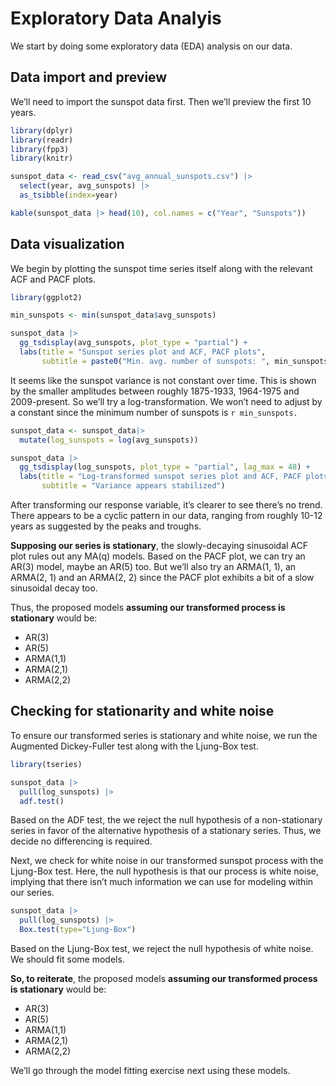 # Exploratory Data Analyis 

We start by doing some exploratory data (EDA) analysis on our data.

## Data import and preview

We'll need to import the sunspot data first. Then we'll preview the first 10 years.

```r
library(dplyr)
library(readr)
library(fpp3)
library(knitr)

sunspot_data <- read_csv("avg_annual_sunspots.csv") |>
  select(year, avg_sunspots) |>
  as_tsibble(index=year)

kable(sunspot_data |> head(10), col.names = c("Year", "Sunspots"))
```

## Data visualization

We begin by plotting the sunspot time series itself along with the relevant ACF and PACF plots.

```r
library(ggplot2)

min_sunspots <- min(sunspot_data$avg_sunspots)

sunspot_data |>
  gg_tsdisplay(avg_sunspots, plot_type = "partial") +
  labs(title = "Sunspot series plot and ACF, PACF plots", 
       subtitle = paste0("Min. avg. number of sunspots: ", min_sunspots))

```

It seems like the sunspot variance is not constant over time. This is shown by the smaller amplitudes between roughly 1875-1933, 1964-1975 and 2009-present. So we'll try a log-transformation. We won't need to adjust by a constant since the minimum number of sunspots is `r min_sunspots.`

```r

sunspot_data <- sunspot_data|>
  mutate(log_sunspots = log(avg_sunspots)) 

sunspot_data |>
  gg_tsdisplay(log_sunspots, plot_type = "partial", lag_max = 48) +
  labs(title = "Log-transformed sunspot series plot and ACF, PACF plots", 
       subtitle = "Variance appears stabilized")
```

After transforming our response variable, it's clearer to see there's no trend. There appears to be a cyclic pattern in our data, ranging from roughly 10-12 years as suggested by the peaks and troughs.

**Supposing our series is stationary**, the slowly-decaying sinusoidal ACF plot rules out any MA(q) models. Based on the PACF plot, we can try an AR(3) model, maybe an AR(5) too. But we'll also try an ARMA(1, 1), an ARMA(2, 1) and an ARMA(2, 2) since the PACF plot exhibits a bit of a slow sinusoidal decay too.

Thus, the proposed models **assuming our transformed process is stationary** would be:

  - AR(3)
  - AR(5)
  - ARMA(1,1)
  - ARMA(2,1)
  - ARMA(2,2)

## Checking for stationarity and white noise

To ensure our transformed series is stationary and white noise, we run the Augmented Dickey-Fuller test along with the Ljung-Box test.

```r
library(tseries)

sunspot_data |>
  pull(log_sunspots) |>
  adf.test()

```

Based on the ADF test, the we reject the null hypothesis of a non-stationary series in favor of the alternative hypothesis of a stationary series. Thus, we decide no differencing is required.

Next, we check for white noise in our transformed sunspot process with the Ljung-Box test. Here, the null hypothesis is that our process is white noise, implying that there isn't much information we can use for modeling within our series.

```r
sunspot_data |>
  pull(log_sunspots) |>
  Box.test(type="Ljung-Box")
```

Based on the Ljung-Box test, we reject the null hypothesis of white noise. We should fit some models.

**So, to reiterate**, the proposed models **assuming our transformed process is stationary** would be:

  - AR(3)
  - AR(5)
  - ARMA(1,1)
  - ARMA(2,1)
  - ARMA(2,2)
  
We'll go through the model fitting exercise next using these models.
